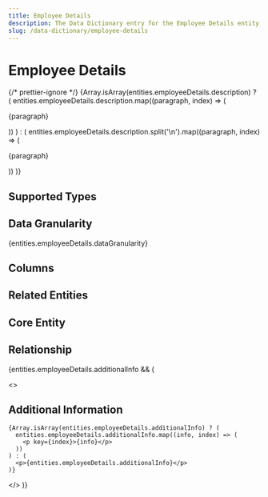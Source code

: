 ```yaml
---
title: Employee Details
description: The Data Dictionary entry for the Employee Details entity
slug: /data-dictionary/employee-details
---
```



# Employee Details

{/* prettier-ignore */}
{Array.isArray(entities.employeeDetails.description) ? (
  entities.employeeDetails.description.map((paragraph, index) => (
    <p key={index}>{paragraph}</p>
))
) : (
entities.employeeDetails.description.split('\n').map((paragraph, index) => (

<p key={index}>{paragraph}</p>
)) )}

## Supported Types

<SupportedTypesTable supportedTypes={entities.employeeDetails.supportedTypes} />

## Data Granularity

{entities.employeeDetails.dataGranularity}

## Columns

<ColumnsTable columns={entities.employeeDetails.columns} />

## Related Entities

<RelatedEntitiesList
  relatedEntities={entities.employeeDetails.relatedEntities}
/>

## Core Entity

<CoreEntityTable coreEntities={entities.employeeDetails.coreEntity} />

## Relationship

<RelationshipTable
  relationship={entities.employeeDetails.relationship}
  simple={true}
/>

{entities.employeeDetails.additionalInfo && (

  <>
    <h2>Additional Information</h2>

    {Array.isArray(entities.employeeDetails.additionalInfo) ? (
      entities.employeeDetails.additionalInfo.map((info, index) => (
        <p key={index}>{info}</p>
      ))
    ) : (
      <p>{entities.employeeDetails.additionalInfo}</p>
    )}

  </>
)}
